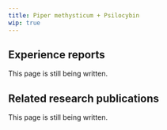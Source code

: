 ---
title: Piper methysticum + Psilocybin
wip: true
---

## Experience reports

This page is still being written.

## Related research publications

This page is still being written.

